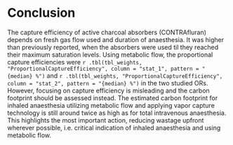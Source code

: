 # Conclusion

The capture efficiency of active charcoal absorbers (CONTRAfluran)
depends on fresh gas flow used and duration of anaesthesia.
It was higher than previously reported, when the absorbers were used til
they reached their maximum saturation levels.
Using metabolic flow, the proportional capture efficiencies were
`r .tbl(tbl_weights, "ProportionalCaptureEfficiency", column = "stat_1", pattern = "{median} %")`
and
`r .tbl(tbl_weights, "ProportionalCaptureEfficiency", column = "stat_2", pattern = "{median} %")`
in the two studied ORs.
However, focusing on capture efficiency is misleading and the carbon footprint
should be assessed instead.
The estimated carbon footprint for inhaled anaesthesia utilizing metabolic flow
and applying vapor capture technology is still around twice as high as for total intravenous
anaesthesia.
This highlights the most important action, reducing wastage upfront
wherever possible, i.e. critical indication of inhaled anaesthesia and
using metabolic flow.
